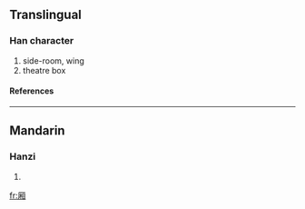 {{see|廂}}

==Translingual==
===Han character===
{{Han char|rn=27|rad=厂|as=09|sn=11|four=|canj=一木月山 (MDBU)}}
# side-room, wing
# theatre box
====References====
{{Han ref|kx=0162.191|hdz=10075.090|uh=53A2|ud=21410}}
----
==Mandarin==
===Hanzi===
{{cmn-hanzi|tra=廂|pin=[[xiāng]] (xiang1)|wg=hsiang<sup>1</sup>}}
# {{defn|Mandarin}}

[[fr:厢]]